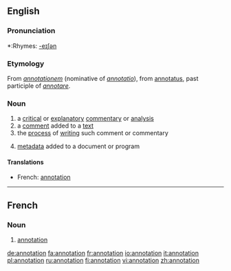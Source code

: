 ==English==

===Pronunciation===
*:Rhymes: [[Rhymes:English:-eɪʃǝn|-eɪʃǝn]]

===Etymology===
From {{L.}} ''[[annotationem]]'' (nominative of ''[[annotatio]]''), from [[annotatus]], past participle of ''[[annotare]]''.

===Noun===
{{wikipedia}}
{{en-noun}}

# a [[critical]] or [[explanatory]] [[commentary]] or [[analysis]]
# a [[comment]] added to a [[text]]
# the [[process]] of [[writing]] such comment or commentary
# {{computing}} [[metadata]] added to a document or program

====Translations====
*French: [[#French|annotation]]

----

==French==

===Noun===
{{fr-noun|f}}

# [[#Noun|annotation]]

[[de:annotation]]
[[fa:annotation]]
[[fr:annotation]]
[[io:annotation]]
[[it:annotation]]
[[pl:annotation]]
[[ru:annotation]]
[[fi:annotation]]
[[vi:annotation]]
[[zh:annotation]]